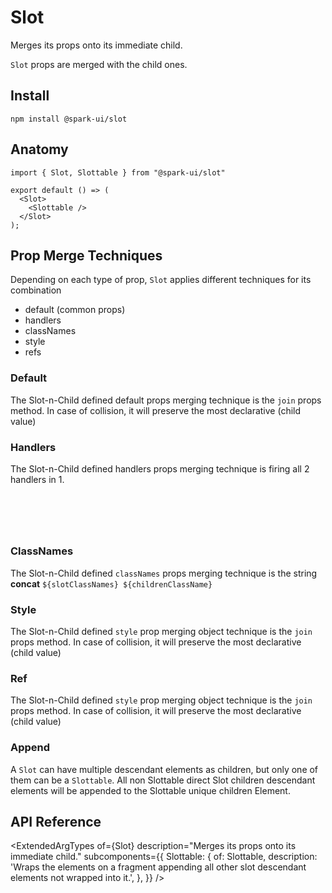 
<Meta of={SlotStories} />

# Slot

Merges its props onto its immediate child.

`Slot` props are merged with the child ones.

<Canvas of={SlotStories.Default} />

## Install

```
npm install @spark-ui/slot
```

## Anatomy

```tsx
import { Slot, Slottable } from "@spark-ui/slot"

export default () => (
  <Slot>
    <Slottable />
  </Slot>
);
```

## Prop Merge Techniques

Depending on each type of prop, `Slot` applies different techniques for its combination

- default (common props)
- handlers
- classNames
- style
- refs

### Default

The Slot-n-Child defined default props merging technique is the `join` props method.
In case of collision, it will preserve the most declarative (child value)

<Canvas of={SlotStories.SlotNChild} />

### Handlers

The Slot-n-Child defined handlers props merging technique is firing all 2 handlers in 1.

```js
const resultingHandler =
  ([...handlers] = []) =>
  (...handlerArgs) =>
    handlers.forEach(handler => typeof handler === 'function' && handler(...args))
```

<Canvas of={SlotStories.Handlers} />

### ClassNames

The Slot-n-Child defined `classNames` props merging technique is the string **concat** `${slotClassNames} ${childrenClassName}`

<Canvas of={SlotStories.ClassNames} />

### Style

The Slot-n-Child defined `style` prop merging object technique is the `join` props method.
In case of collision, it will preserve the most declarative (child value)

<Canvas of={SlotStories.Style} />

### Ref

The Slot-n-Child defined `style` prop merging object technique is the `join` props method.
In case of collision, it will preserve the most declarative (child value)

<Canvas of={SlotStories.Ref} />

### Append

A `Slot` can have multiple descendant elements as children, but only one of them can be a `Slottable`.
All non Slottable direct Slot children descendant elements will be appended to the Slottable unique children Element.

<Canvas of={SlotStories.Append} />

## API Reference

<ExtendedArgTypes
  of={Slot}
  description="Merges its props onto its immediate child."
  subcomponents={{
    Slottable: {
      of: Slottable,
      description:
        'Wraps the elements on a fragment appending all other slot descendant elements not wrapped into it.',
    },
  }}
/>
